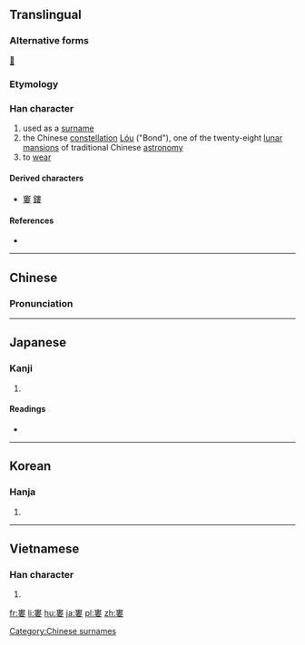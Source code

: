 {{also|娄}}
==Translingual==

===Alternative forms===
[[𡞔]]

===Etymology===
{{Han compound|母|中|女|t1=mother|t3=daughter|ls=ic}}

===Han character===
{{Han char|rn=38|rad=女|as=08|sn=11|four=5040<sub>4</sub>|canj=中中女 (LLV)|ids=⿳[[毋]][[中]][[女]]}}

# used as a [[surname]]
# the Chinese [[constellation]] [[w:Bond (Chinese constellation)|Lóu]] ("Bond"), one of the twenty-eight [[w:Twenty-eight mansions|lunar mansions]] of traditional Chinese [[astronomy]]
# to [[wear]]

====Derived characters====
* [[窶]] [[鏤]]

====References====
* {{Han ref|kx=0263.480|dkj=06383|dj=0530.330|hdz=21058.030|uh=5A41|ud=23105|bh=B0FA|bd=45306}}

----

==Chinese==
{{zh-hanzi-box|[[娄]]|婁}}

===Pronunciation===
{{zh-pron
|m=lóu
|c=lau4
|mc=y
|oc=y
|ma=
|cat=pn,v
}}

----

==Japanese==

===Kanji===
{{ja-kanji|grade=|rs=女08}}

# {{defn|lang=ja|sort=女08}}

====Readings====
* {{ja-readings|on=[[ろう]] (rō), [[る]] (ru), [[るい]] (rui)|kun=[[むなしい]] (munashii), [[あらい]] (arai), [[おさめる]] (osameru)}}

----

==Korean==

===Hanja===
{{ko-hanja|hangeul=루|rv=ru|mr=ru|y=lwu}}

# {{defn|lang=ko|sort=女08}}

----

==Vietnamese==

===Han character===
{{vi-hantu|[[lâu]], [[sau]], [[lu]], [[lủ]], [[lũ]]|rs=女08}}

# {{defn|lang=vi|sort=女08}}

[[Category:Chinese surnames]]

[[fr:婁]]
[[li:婁]]
[[hu:婁]]
[[ja:婁]]
[[pl:婁]]
[[zh:婁]]